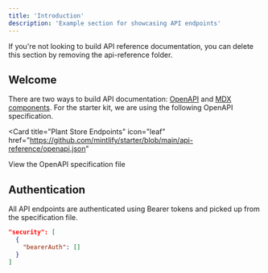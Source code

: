 ```yaml
---
title: 'Introduction'
description: 'Example section for showcasing API endpoints'
---
```


<Note>
  If you're not looking to build API reference documentation, you can delete this section by
  removing the api-reference folder.
</Note>

## Welcome

There are two ways to build API documentation:
[OpenAPI](https://mintlify.com/docs/api-playground/openapi/setup) and
[MDX components](https://mintlify.com/docs/api-playground/mdx/configuration). For the starter kit,
we are using the following OpenAPI specification.

<Card
  title="Plant Store Endpoints"
  icon="leaf"
  href="https://github.com/mintlify/starter/blob/main/api-reference/openapi.json"
>
  View the OpenAPI specification file
</Card>

## Authentication

All API endpoints are authenticated using Bearer tokens and picked up from the specification file.

```json
"security": [
  {
    "bearerAuth": []
  }
]
```
